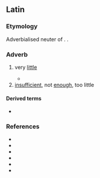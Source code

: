 ==Latin==

===Etymology===
Adverbialised neuter of {{m|la|parvus}}. {{doublet|la|parvum}}.

===Adverb===
{{la-adv|parum|minus|minimē}}

# very [[little]]
#: {{uxi|la|parum {{l|la|est}}|t=It/that is not sufficient}}
#* {{Q|la|[[w:Seneca_the_Younger|Seneca Iunior]]|[[w:Epistulae Morales ad Lucilium|Epistulae Morales ad Lucilium]]|quote=Nōn quī '''parum''' habet, sed quī plūs cupit, pauper est|t= Not who has '''little''', but who wants more, is poor}}
# [[insufficient]], not [[enough]], too little
#: {{ant|la|satis}}

====Derived terms====
* {{l|la|parumper}}

===References===
* {{R:L&S}}
* {{R:Elementary Lewis}}
* {{R:la:Olivetti|lemma=PARUM100}}
* {{R:du Cange}}
* {{R:Gaffiot}}
* {{R:M&A}}
{{C|la|Size}}